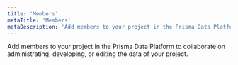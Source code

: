 ```yaml
---
title: 'Members'
metaTitle: 'Members'
metaDescription: 'Add members to your project in the Prisma Data Platform to collaborate on administrating, developing, or editing the data of your project.'
---
```

<TopBlock>

Add members to your project in the Prisma Data Platform to collaborate on administrating, developing, or editing the data of your project.

<Subsections depth="2" />
</TopBlock>
